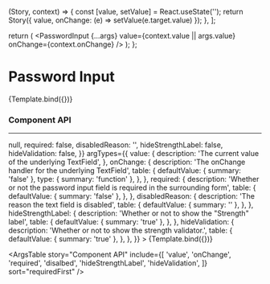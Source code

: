 
  (Story, context) => {
    const [value, setValue] = React.useState('');
    return Story({ value, onChange: (e) => setValue(e.target.value) });
  },
];

<Meta title="Elements/Password Input" component={PasswordInput} />

  return (
    <PasswordInput
      {...args}
      value={context.value || args.value}
      onChange={context.onChange}
    />
  );
};

# Password Input

<Canvas>
  <Story name="Password Input" decorators={decorators}>
    {Template.bind({})}
  </Story>
</Canvas>

### Component API

<hr />

<Canvas>
  <Story
    name="Component API"
    decorators={decorators}
    args={{
      value: '',
      onChange: () => null,
      required: false,
      disabledReason: '',
      hideStrengthLabel: false,
      hideValidation: false,
    }}
    argTypes={{
      value: {
        description: 'The current value of the underlying TextField',
      },
      onChange: {
        description: 'The onChange handler for the underlying TextField',
        table: {
          defaultValue: { summary: 'false' },
          type: { summary: 'function' },
        },
      },
      required: {
        description:
          'Whether or not the password input field is required in the surrounding form',
        table: {
          defaultValue: { summary: 'false' },
        },
      },
      disabledReason: {
        description: 'The reason the text field is disabled',
        table: {
          defaultValue: { summary: '' },
        },
      },
      hideStrengthLabel: {
        description: 'Whether or not to show the "Strength" label',
        table: {
          defaultValue: { summary: 'true' },
        },
      },
      hideValidation: {
        description: 'Whether or not to show the strength validator.',
        table: {
          defaultValue: { summary: 'true' },
        },
      },
    }}
  >
    {Template.bind({})}
  </Story>
</Canvas>

<ArgsTable
  story="Component API"
  include={[
    'value',
    'onChange',
    'required',
    'disalbed',
    'hideStrengthLabel',
    'hideValidation',
  ]}
  sort="requiredFirst"
/>
